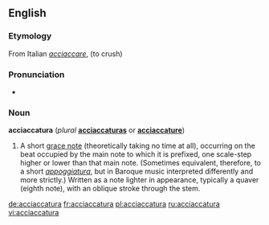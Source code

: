==English==
===Etymology===
From Italian ''[[acciaccare]]'', (to crush)
===Pronunciation===
*{{IPA|/əˌtʃækəˈtʊərə/}}
===Noun===
'''acciaccatura''' (''plural'' '''[[acciaccaturas]]''' or '''[[acciaccature]]''')

# {{Music}} A short [[grace note]] (theoretically taking no time at all), occurring on the beat occupied by the main note to which it is prefixed, one scale-step higher or lower than that main note. (Sometimes equivalent, therefore, to a short ''[[appoggiatura]]'', but in Baroque music interpreted differently and more strictly.) Written as a note lighter in appearance, typically a quaver (eighth note), with an oblique stroke through the stem.

[[de:acciaccatura]]
[[fr:acciaccatura]]
[[pl:acciaccatura]]
[[ru:acciaccatura]]
[[vi:acciaccatura]]